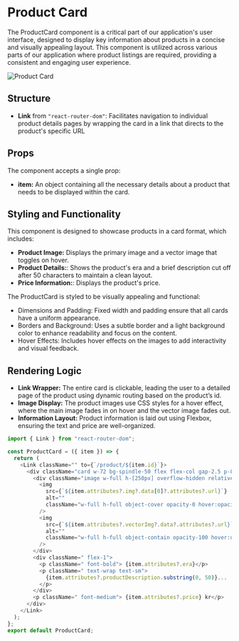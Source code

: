 # Product Card
The ProductCard component is a critical part of our application's user interface, designed to display key information about products in a concise and visually appealing layout. This component is utilized across various parts of our application where product listings are required, providing a consistent and engaging user experience.


![Product Card](../../../../public/img/productCard.png)

## Structure
- **Link** from `"react-router-dom"`: Facilitates navigation to individual product details pages by wrapping the card in a link that directs to the product's specific URL

## Props
The component accepts a single prop:

- **item:** An object containing all the necessary details about a product that needs to be displayed within the card.

## Styling and Functionality
This component is designed to showcase products in a card format, which includes:
- **Product Image:** Displays the primary image and a vector image that toggles on hover.
- **Product Details:**: Shows the product's era and a brief description cut off after 50 characters to maintain a clean layout.
- **Price Information:**: Displays the product's price.

The ProductCard is styled to be visually appealing and functional:
- Dimensions and Padding: Fixed width and padding ensure that all cards have a uniform appearance.
- Borders and Background: Uses a subtle border and a light background color to enhance readability and focus on the content.
- Hover Effects: Includes hover effects on the images to add interactivity and visual feedback.

## Rendering Logic
- **Link Wrapper:** The entire card is clickable, leading the user to a detailed page of the product using dynamic routing based on the product’s id.
- **Image Display:** The product images use CSS styles for a hover effect, where the main image fades in on hover and the vector image fades out.
- **Information Layout:** Product information is laid out using Flexbox, ensuring the text and price are well-organized.


```javascript
import { Link } from "react-router-dom";

const ProductCard = ({ item }) => {
  return (
    <Link className="" to={`/product/${item.id}`}>
      <div className="card w-72 bg-spindle-50 flex flex-col gap-2.5 p-8 border-[1px] border-coral-400">
        <div className="image w-full h-[250px] overflow-hidden relative">
          <img
            src={`${item.attributes?.img?.data[0]?.attributes?.url}`}
            alt=""
            className="w-full h-full object-cover opacity-0 hover:opacity-100 absolute"
          />
          <img
            src={`${item.attributes?.vectorImg?.data?.attributes?.url}`}
            alt=""
            className="w-full h-full object-contain opacity-100 hover:opacity-0"
          />
        </div>
        <div className=" flex-1">
          <p className=" font-bold"> {item.attributes?.era}</p>
          <p className=" text-wrap text-sm">
            {item.attributes?.productDescription.substring(0, 50)}...
          </p>
        </div>
        <p className=" font-medium"> {item.attributes?.price} kr</p>
      </div>
    </Link>
  );
};
export default ProductCard;
```